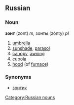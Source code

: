 ==Russian==
[[Category:Russian nouns]]
===Noun===
'''зонт''' (zont) ''m'', зонты (zónty) ''pl''

#[[umbrella]]
#[[sunshade]], [[parasol]]
#[[canopy]], [[awning]]
#[[cupola]]
#[[hood]] (of [[furnace]])

===Synonyms===
*[[зонтик]]